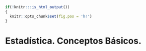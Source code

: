 ```r
if(!knitr:::is_html_output())
{
  knitr::opts_chunk$set(fig.pos = 'h!')
}
```


# Estadística. Conceptos Básicos. {#intro}

